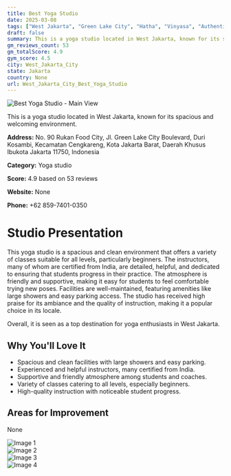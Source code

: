 ```yaml
---
title: Best Yoga Studio
date: 2025-03-08
tags: ["West Jakarta", "Green Lake City", "Hatha", "Vinyasa", "Authentic Yoga", "spacious", "clean", "West Jakarta City"]  
draft: false
summary: This is a yoga studio located in West Jakarta, known for its spacious and welcoming environment.
gm_reviews_count: 53
gm_totalScore: 4.9
gym_score: 4.5
city: West_Jakarta_City
state: Jakarta
country: None
url: West_Jakarta_City_Best_Yoga_Studio
---
```


<div className="aspect-[16/9] relative my-8">
  <img 
    src="https://lh5.googleusercontent.com/p/AF1QipMVm12VDrW035WQCtIdFUtMNhkCPWo31rSVcuzc=w1920-h1080-k-no"
    alt="Best Yoga Studio - Main View"
    className="object-cover absolute inset-0 w-full h-full rounded-lg"
  />
</div>

This is a yoga studio located in West Jakarta, known for its spacious and welcoming environment.

**Address:** No. 90 Rukan Food City, Jl. Green Lake City Boulevard, Duri Kosambi, Kecamatan Cengkareng, Kota Jakarta Barat, Daerah Khusus Ibukota Jakarta 11750, Indonesia

**Category:** Yoga studio

**Score:** 4.9 based on 53 reviews

**Website:** None

**Phone:** +62 859-7401-0350

# Studio Presentation

This yoga studio is a spacious and clean environment that offers a variety of classes suitable for all levels, particularly beginners. The instructors, many of whom are certified from India, are detailed, helpful, and dedicated to ensuring that students progress in their practice. The atmosphere is friendly and supportive, making it easy for students to feel comfortable trying new poses. Facilities are well-maintained, featuring amenities like large showers and easy parking access. The studio has received high praise for its ambiance and the quality of instruction, making it a popular choice in its locale.

Overall, it is seen as a top destination for yoga enthusiasts in West Jakarta.

## Why You'll Love It

- Spacious and clean facilities with large showers and easy parking.
- Experienced and helpful instructors, many certified from India.
- Supportive and friendly atmosphere among students and coaches.
- Variety of classes catering to all levels, especially beginners.
- High-quality instruction with noticeable student progress.

## Areas for Improvement

None

<div className="grid grid-cols-1 xl:grid-cols-2 gap-4 my-8">
<div className="aspect-[4/3] relative"><img src="https://lh3.googleusercontent.com/p/AF1QipO4SPyqd8p1xPUPTB9vxaj5znba4rQ2IlODbTVX=w1920-h1080-k-no" alt="Image 1" className="object-cover absolute inset-0 w-full h-full rounded-lg" /></div>
<div className="aspect-[4/3] relative"><img src="https://lh5.googleusercontent.com/p/AF1QipMylxDmWmsGg4OjuE9yKAmfX20Gep-jQFt_cZIE=w1920-h1080-k-no" alt="Image 2" className="object-cover absolute inset-0 w-full h-full rounded-lg" /></div>
<div className="aspect-[4/3] relative"><img src="https://lh5.googleusercontent.com/p/AF1QipOw7DqvO_I-Rs4HPErMe_1k-TqVrWVj-RaJZBVs=w1920-h1080-k-no" alt="Image 3" className="object-cover absolute inset-0 w-full h-full rounded-lg" /></div>
<div className="aspect-[4/3] relative"><img src="https://lh5.googleusercontent.com/p/AF1QipM5iy1z4QPGXLdtko_j1oCoSX9mz-49qn8CCHgX=w1920-h1080-k-no" alt="Image 4" className="object-cover absolute inset-0 w-full h-full rounded-lg" /></div>
</div>